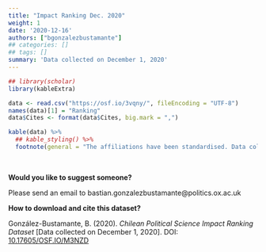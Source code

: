 ```yaml
---
title: "Impact Ranking Dec. 2020"
weight: 1
date: '2020-12-16'
authors: ["bgonzalezbustamante"]
## categories: []
## tags: []
summary: 'Data collected on December 1, 2020'
---
```


```r
## library(scholar)
library(kableExtra)

data <- read.csv("https://osf.io/3vqny/", fileEncoding = "UTF-8")
names(data)[1] = "Ranking"
data$Cites <- format(data$Cites, big.mark = ",")

kable(data) %>%
  ## kable_styling() %>%
  footnote(general = "The affiliations have been standardised. Data collected on December 1, 2020.")
```

\

**Would you like to suggest someone?**

Please send an email to <i class="fas fa-envelope"></i> bastian.gonzalezbustamante@politics.ox.ac.uk

**How to download and cite this dataset?**

González-Bustamante, B. (2020). *Chilean Political Science Impact Ranking Dataset* [Data collected on December 1, 2020]. DOI: [10.17605/OSF.IO/M3NZD](http://doi.org/10.17605/OSF.IO/M3NZD)
